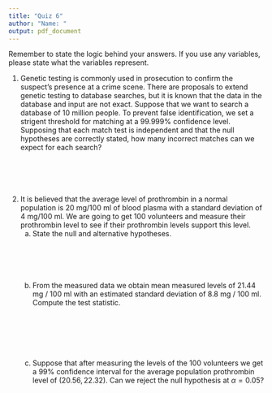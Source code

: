 ```yaml
---
title: "Quiz 6"
author: "Name: "
output: pdf_document
---
```


Remember to state the logic behind your answers.  If you use any variables, please state what the variables represent.

1.  Genetic testing is commonly used in prosecution to confirm the suspect's presence at a crime scene.  There are proposals to extend genetic testing to database searches, but it is known that the data in the database and input are not exact.  Suppose that we want to search a database of 10 million people.  To prevent false identification, we set a strigent threshold for matching at a $99.999 \%$ confidence level.  Supposing that each match test is independent and that the null hypotheses are correctly stated, how many incorrect matches can we expect for each search?
    \
    \
    \
    \
    \
    \
3.  It is believed that the average level of prothrombin in a normal population is 20 mg/100 ml of blood plasma with a standard deviation of 4 mg/100 ml.  We are going to get 100 volunteers and measure their prothrombin level to see if their prothrombin levels support this level.  
    a.  State the null and alternative hypotheses.
    \
    \
   \
   \
   \
   \
    b. From the measured data we obtain mean measured levels of 21.44 mg / 100 ml with an estimated standard deviation of 8.8 mg / 100 ml.  Compute the test statistic.
    \
    \
    \
    \
    \
    \
    \
    c. Suppose that after measuring the levels of the 100 volunteers we get a $99 \%$ confidence interval for the average population prothrombin level of $(20.56, 22.32)$.  Can we reject the null hypothesis at $\alpha = 0.05$?

